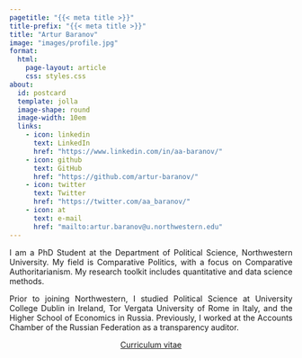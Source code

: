 ```yaml
---
pagetitle: "{{< meta title >}}"
title-prefix: "{{< meta title >}}"
title: "Artur Baranov"
image: "images/profile.jpg"
format: 
  html:
    page-layout: article
    css: styles.css
about:
  id: postcard
  template: jolla
  image-shape: round
  image-width: 10em
  links:
    - icon: linkedin
      text: LinkedIn
      href: "https://www.linkedin.com/in/aa-baranov/"
    - icon: github
      text: GitHub
      href: "https://github.com/artur-baranov/"
    - icon: twitter
      text: Twitter
      href: "https://twitter.com/aa_baranov/"
    - icon: at
      text: e-mail
      href: "mailto:artur.baranov@u.northwestern.edu"
---
```


::: {#postcard style="text-align: justify;"}
I am a PhD Student at the Department of Political Science, Northwestern University. My field is Comparative Politics, with a focus on Comparative Authoritarianism. My research toolkit includes quantitative and data science methods.

Prior to joining Northwestern,  I studied Political Science at University College Dublin in Ireland, Tor Vergata University of Rome in Italy, and the Higher School of Economics in Russia. Previously, I worked at the Accounts Chamber of the Russian Federation as a transparency auditor.

<center><a class="btn btn-primary" href="CV_abaranov.pdf">Curriculum vitae</a></center>
:::
